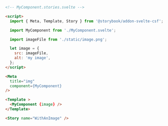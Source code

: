 ```html
<!-- MyComponent.stories.svelte -->

<script>
  import { Meta, Template, Story } from '@storybook/addon-svelte-csf';

  import MyComponent from './MyComponent.svelte';

  import imageFile from './static/image.png';

  let image = {
    src: imageFile,
    alt: 'my image',
  };
</script>

<Meta
  title="img"
  component={MyComponent}
/>

<Template >
  <MyComponent {image} />
</Template>

<Story name="WithAnImage" />
```